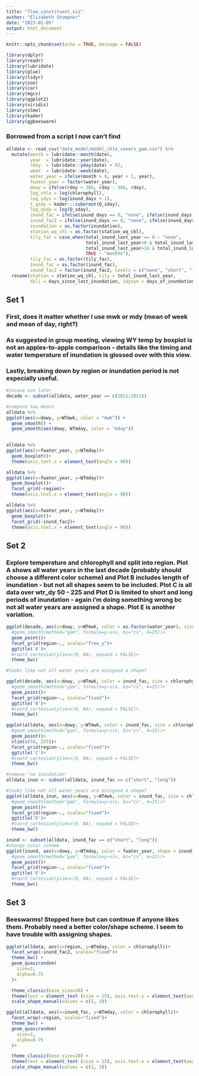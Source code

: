 ```yaml
---
title: "flow_constituent_viz"
author: "Elizabeth Stumpner"
date: "2023-01-05"
output: html_document
---
```


```r
knitr::opts_chunk$set(echo = TRUE, message = FALSE)
```

```r
library(dplyr)
library(readr)
library(lubridate)
library(glue)
library(tidyr)
library(zoo)
library(car)
library(mgcv)
library(ggplot2)
library(viridis)
library(nlme)
library(kader)
library(ggbeeswarm)
```
### Borrowed from a script I now can't find
```r
alldata <- read_csv("data_model/model_chla_covars_gam.csv") %>%
  mutate(month = lubridate::month(date),
         year  = lubridate::year(date),
         rdoy  = lubridate::yday(date) + 92,
         week  = lubridate::week(date),
         water_year = ifelse(month > 9, year + 1, year),
         fwater_year = factor(water_year),
         dowy = ifelse(rdoy > 366, rdoy - 366, rdoy),
         log_chla = log(chlorophyll),
         log_idys = log(inund_days + 1),
         t_qsdy = kader:::cuberoot(Q_sday), 
         log_qsdy = log(Q_sday),
         inund_fac = ifelse(inund_days == 0, "none", ifelse(inund_days > 14, "long", "short")),
         inund_fac2 = ifelse(inund_days == 0, "none", ifelse(inund_days > 21, "long", "short")),
         inundation = as.factor(inundation),
         station_wq_chl = as.factor(station_wq_chl),
         tily_fac = case_when(total_inund_last_year == 0 ~ "none",
                              total_inund_last_year>0 & total_inund_last_year < 16 ~ "2wk",
                              total_inund_last_year>16 & total_inund_last_year < 41 ~ "month",
                              TRUE ~ "months"),
         tily_fac = as.factor(tily_fac),
         inund_fac = as.factor(inund_fac),
         inund_fac2 = factor(inund_fac2, levels = c("none", "short", "long"))) %>%
  rename(station = station_wq_chl, tily = total_inund_last_year, 
         dsli = days_since_last_inundation, idysun = days_of_inundation_until_now)
```
## Set 1

### First, does it matter whether I use mwk or mdy (mean of week and mean of day, right?)

### As suggested in group meeting, viewing WY temp by boxplot is not an apples-to-apple comparison - details like the timing and water temperature of inundation is glossed over with this view.

### Lastly, breaking down by region or inundation period is not especially useful.
```r
#incase use later
decade <- subset(alldata, water_year == c(2011:2021))

#compare two means
alldata %>% 
ggplot(aes(x=dowy, y=WTmwk, color = "mwk")) +
  geom_smooth() +
  geom_smooth(aes(dowy, WTmday, color = "mday"))
  

alldata %>% 
ggplot(aes(x=fwater_year, y=WTmday))+
  geom_boxplot()+
  theme(axis.text.x = element_text(angle = 90)) 

alldata %>% 
ggplot(aes(x=fwater_year, y=WTmday))+
  geom_boxplot()+
  facet_grid(~region)+
  theme(axis.text.x = element_text(angle = 90)) 

alldata %>% 
ggplot(aes(x=fwater_year, y=WTmday))+
  geom_boxplot()+
  facet_grid(~inund_fac2)+
  theme(axis.text.x = element_text(angle = 90)) 
```

## Set 2 

### Explore temperature and chlorophyll and split into region. Plot A shows all water years in the last decade (probably should choose a different color scheme) and Plot B includes length of inundation - but not all shapes seem to be included. Plot C is all data over wtr_dy 50 - 225 and Plot D is limited to short and long periods of inundation - again i'm doing something wrong bc not all water years are assigned a shape. Plot E is another variation.
```r

ggplot(decade, aes(x=dowy, y=WTmwk, color = as.factor(water_year), size = chlorophyll))+
  #geom_smooth(method="gam", formula=y~s(x, bs="cs", k=25))+
  geom_point()+
  facet_grid(region~., scales="free_y")+
  ggtitle('A')+
  #coord_cartesian(ylim=c(0, NA), expand = FALSE)+
  theme_bw()

#looks like not all water years are assigned a shape?

ggplot(decade, aes(x=dowy, y=WTmwk, color = inund_fac, size = chlorophyll, shape = as.factor(water_year)))+
  #geom_smooth(method="gam", formula=y~s(x, bs="cs", k=25))+
  geom_point()+
  facet_grid(region~., scales="fixed")+
  ggtitle('B')+
  #coord_cartesian(ylim=c(0, NA), expand = FALSE)+
  theme_bw()

ggplot(alldata, aes(x=dowy, y=WTmwk, color = inund_fac, size = chlorophyll))+
  #geom_smooth(method="gam", formula=y~s(x, bs="cs", k=25))+
  geom_point()+
  xlim(c(50, 225))+
  facet_grid(region~., scales="fixed")+
  ggtitle('C')+
  #coord_cartesian(ylim=c(0, NA), expand = FALSE)+
  theme_bw()

#remove 'no inundation'
alldata_inun <- subset(alldata, inund_fac == c("short", "long"))

#looks like not all water years are assigned a shape?
ggplot(alldata_inun, aes(x=dowy, y=WTmwk, color = inund_fac, size = chlorophyll, shape = as.factor(water_year)))+
  #geom_smooth(method="gam", formula=y~s(x, bs="cs", k=25))+
  geom_point()+
  facet_grid(region~., scales="fixed")+
  ggtitle('D')+
  #coord_cartesian(ylim=c(0, NA), expand = FALSE)+
  theme_bw()

inund <- subset(alldata, inund_fac == c("short", "long"))
#change color scheme
ggplot(inund, aes(x=dowy, y=WTmday, color = fwater_year, shape = inund_fac))+
  #geom_smooth(method="gam", formula=y~s(x, bs="cs", k=25))+
  geom_point()+
  facet_grid(region~., scales="fixed")+
  ggtitle('E')+
  #coord_cartesian(ylim=c(0, NA), expand = FALSE)+
  theme_bw()

```

## Set 3 

### Beeswarms! Stopped here but can continue if anyone likes them. Probably need a better color/shape scheme. I seem to have trouble with assigning shapes.
```r
ggplot(alldata, aes(x=region, y=WTmday, color = chlorophyll))+
  facet_wrap(~inund_fac2, scales="fixed")+
  theme_bw() +
  geom_quasirandom(             
    size=2,                      
    alpha=0.75    
  )+ 

  theme_classic(base_size=20) +
  theme(text = element_text (size = 15), axis.text.x = element_text(angle = 90)) +
  scale_shape_manual(values = c(1, 3))

ggplot(alldata, aes(x=inund_fac, y=WTmday, color = chlorophyll))+
  facet_wrap(~region, scales="fixed")+
  theme_bw() +
  geom_quasirandom(             
    size=2,                      
    alpha=0.75    
  )+ 

  theme_classic(base_size=20) +
  theme(text = element_text (size = 15), axis.text.x = element_text(angle = 90)) +
  scale_shape_manual(values = c(1, 3))
```


